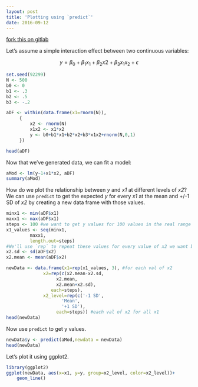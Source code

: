 ```yaml
---
layout: post
title: 'Plotting using `predict`'
date: 2016-09-12 
---
```


[fork this on gitlab](https://gitlab.com/jflournoy/misc-r-projects/tree/master/plot_using_predict)

Let's assume a simple interaction effect between two continuous variables:

$$y = \beta_{0} + \beta_{1}x_{1} + \beta_{2}x{2} + \beta_{3}x_{1}x_{2}+\epsilon$$

```r
set.seed(92299)
N <- 500
b0 <- 0
b1 <- .3
b2 <- .5
b3 <- -.2

aDF <- within(data.frame(x1=rnorm(N)), 
     {
	     x2 <- rnorm(N)
	     x1x2 <- x1*x2
	     y <- b0+b1*x1+b2*x2+b3*x1x2+rnorm(N,0,1)
     })

head(aDF)
```

Now that we've generated data, we can fit a model:

```r
aMod <- lm(y~1+x1*x2, aDF)
summary(aMod)
```

How do we plot the relationship between _y_ and _x1_ at different levels of _x2_? We can use `predict` to get the expected _y_ for every _x1_ at the mean and +/-1 SD of _x2_ by creating a new data frame with those values.

```r
minx1 <- min(aDF$x1)
maxx1 <- max(aDF$x1)
steps <- 100 #we want to get y values for 100 values in the real range of x1 
x1_values <- seq(minx1, 
		 maxx1, 
		 length.out=steps)
#We'll use `rep` to repeat these values for every value of x2 we want below...
x2.sd <- sd(aDF$x2)
x2.mean <- mean(aDF$x2)

newData <- data.frame(x1=rep(x1_values, 3), #for each val of x2
		      x2=rep(c(x2.mean-x2.sd,
			       x2.mean,
			       x2.mean+x2.sd), 
			     each=steps),
		      x2_level=rep(c('-1 SD',
				     'Mean',
				     '+1 SD'),
				   each=steps)) #each val of x2 for all x1
head(newData)
```

Now use `predict` to get y values.

```r
newData$y <- predict(aMod,newdata = newData) 
head(newData)
```

Let's plot it using ggplot2.

```r
library(ggplot2)
ggplot(newData, aes(x=x1, y=y, group=x2_level, color=x2_level))+
	geom_line()
```

